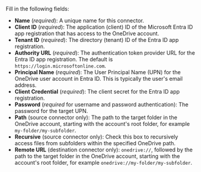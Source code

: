 Fill in the following fields:

- **Name** (_required_): A unique name for this connector.
- **Client ID** (_required_): The application (client) ID of the Microsoft Entra ID app registration that has access to the OneDrive account.
- **Tenant ID** (_required_): The directory (tenant) ID of the Entra ID app registration.
- **Authority URL** (_required_): The authentication token provider URL for the Entra ID app registration. The default is `https://login.microsoftonline.com`.
- **Principal Name** (_required_): The User Principal Name (UPN) for the OneDrive user account in Entra ID. This is typically the user's email address.
- **Client Credential** (_required_): The client secret for the Entra ID app registration.
- **Password** (_required_ for username and password authentication): The password for the target UPN.
- **Path** (source connector only): The path to the target folder in the OneDrive account, starting with the account's root folder, for example `my-folder/my-subfolder`.
- **Recursive** (source connector only): Check this box to recursively access files from subfolders within the specified OneDrive path.
- **Remote URL** (destination connector only): `onedrive://`, followed by the path to the target folder in the OneDrive account, starting with the account's root folder, for example `onedrive://my-folder/my-subfolder`.